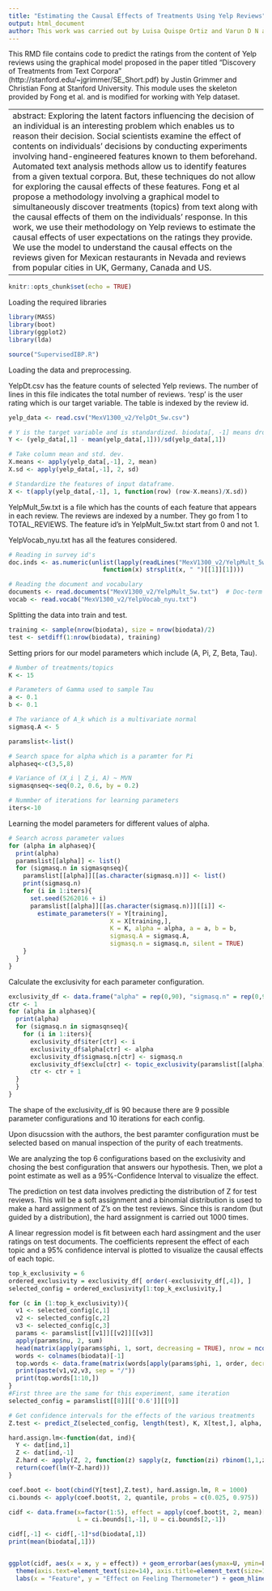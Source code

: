```yaml
---
title: "Estimating the Causal Effects of Treatments Using Yelp Reviews"
output: html_document
author: This work was carried out by Luisa Quispe Ortiz and Varun D N at Center for Data Science, New York University under the guidance of Prof. David Sontag from October 2016 - December 2016. Contact - lqo202@nyu.edu, vdn207@nyu.edu.
---
```


This RMD file contains code to predict the ratings from the content of Yelp reviews using the graphical model proposed in the paper titled "Discovery of Treatments from Text Corpora" (http://stanford.edu/~jgrimmer/SE_Short.pdf) by Justin Grimmer and Christian Fong at Stanford University. This module uses the skeleton provided by
Fong et al. and is modified for working with Yelp dataset.

---
abstract: Exploring the latent factors influencing the decision of an individual is an interesting problem which enables us to reason their decision. Social scientists examine the effect of contents on individuals’ decisions by conducting experiments involving hand-engineered features known to them beforehand. Automated text analysis methods allow us to identify features from a given textual corpora. But, these techniques do not allow for exploring the causal effects of these features. Fong et al propose a methodology involving a graphical model to simultaneously discover treatments (topics) from text along with the causal effects of them on the individuals’ response. In this work, we use their methodology on Yelp reviews to estimate the causal effects of user expectations on the ratings they provide. We use the model to understand the causal effects on the reviews given for Mexican restaurants in Nevada and reviews from popular cities in UK, Germany, Canada and US.
---


```r
knitr::opts_chunk$set(echo = TRUE)
```

Loading the required libraries
```r
library(MASS)
library(boot)
library(ggplot2)
library(lda)

source("SupervisedIBP.R")
```

Loading the data and preprocessing. 

YelpDt.csv has the feature counts of selected Yelp reviews. The number of lines in this file indicates the total number of reviews. 'resp' is the user rating which is our target variable. The table is indexed by the review id. 


```r
yelp_data <- read.csv("MexV1300_v2/YelpDt_5w.csv")

# Y is the target variable and is standardized. biodata[, -1] means drop the first column and retain everything else. 
Y <- (yelp_data[,1] - mean(yelp_data[,1]))/sd(yelp_data[,1])

# Take column mean and std. dev.
X.means <- apply(yelp_data[,-1], 2, mean)
X.sd <- apply(yelp_data[,-1], 2, sd)

# Standardize the features of input dataframe.
X <- t(apply(yelp_data[,-1], 1, function(row) (row-X.means)/X.sd))
```

YelpMult\_5w.txt is a file which has the counts of each feature that appears in each review. The reviews are indexed by a number. They go from 1 to TOTAL\_REVIEWS. The feature id's in YelpMult\_5w.txt start from 0 and not 1.

YelpVocab_nyu.txt has all the features considered.

```r
# Reading in survey id's
doc.inds <- as.numeric(unlist(lapply(readLines("MexV1300_v2/YelpMult_5w.txt"), 
                          function(x) strsplit(x, " ")[[1]][1])))

# Reading the document and vocabulary
documents <- read.documents("MexV1300_v2/YelpMult_5w.txt")  # Doc-term information stored as a big list.
vocab <- read.vocab("MexV1300_v2/YelpVocab_nyu.txt")
```

Splitting the data into train and test.

```r
training <- sample(nrow(biodata), size = nrow(biodata)/2)
test <- setdiff(1:nrow(biodata), training)
```

Setting priors for our model parameters which include (A, Pi, Z, Beta, Tau).
```r
# Number of treatments/topics
K <- 15

# Parameters of Gamma used to sample Tau
a <- 0.1
b <- 0.1

# The variance of A_k which is a multivariate normal
sigmasq.A <- 5

paramslist<-list()

# Search space for alpha which is a paramter for Pi
alphaseq<-c(3,5,8)

# Variance of (X_i | Z_i, A) ~ MVN
sigmasqnseq<-seq(0.2, 0.6, by = 0.2)

# Nummber of iterations for learning parameters
iters<-10
```

Learning the model parameters for different values of alpha.

```r
# Search across parameter values
for (alpha in alphaseq){
  print(alpha)
  paramslist[[alpha]] <- list()
  for (sigmasq.n in sigmasqnseq){
    paramslist[[alpha]][[as.character(sigmasq.n)]] <- list()
    print(sigmasq.n)
    for (i in 1:iters){
      set.seed(5262016 + i)
      paramslist[[alpha]][[as.character(sigmasq.n)]][[i]] <- 
        estimate_parameters(Y = Y[training], 
                            X = X[training,], 
                            K = K, alpha = alpha, a = a, b = b, 
                            sigmasq.A = sigmasq.A, 
                            sigmasq.n = sigmasq.n, silent = TRUE)
    }
  }
}
```

Calculate the exclusivity for each parameter configuration.

```r
exclusivity_df <- data.frame("alpha" = rep(0,90), "sigmasq.n" = rep(0,90), "iter" = rep(0, 90), "exclu" = rep(0,90))
ctr <- 1
for (alpha in alphaseq){
  print(alpha)
  for (sigmasq.n in sigmasqnseq){
    for (i in 1:iters){
      exclusivity_df$iter[ctr] <- i
      exclusivity_df$alpha[ctr] <- alpha
      exclusivity_df$sigmasq.n[ctr] <- sigmasq.n
      exclusivity_df$exclu[ctr] <- topic_exclusivity(paramslist[[alpha]][[as.character(sigmasq.n)]][[i]], biodata[training,-1], 10)
      ctr <- ctr + 1
  }
  }
}
```

The shape of the exclusivity_df is 90 because there are 9 possible parameter configurations and 10 iterations for each config. 

Upon disucssion with the authors, the best paramter configuration must be selected based on manual inspection of the purity of each treatments.

We are analyzing the top 6 configurations based on the exclusivity and chosing the best configuration that answers our hypothesis. Then, we plot a point estimate as well as a 95%-Confidence Interval to visualize the effect. 

The prediction on test data involves predicting the distribution of Z for test reviews. This will be a soft assignment and a binomial distribution is used to make a hard assignment of Z's on the test reviews. Since this is random (but guided by a distribution), the hard assignment is carried out 1000 times. 

A linear regression model is fit between each hard assingment and the user ratings on test documents. The coefficients represent the effect of each topic and a 95% confidence interval is plotted to visualize the causal effects of each topic.

```r
top_k_exclusivity = 6
ordered_exclusivity = exclusivity_df[ order(-exclusivity_df[,4]), ]
selected_config = ordered_exclusivity[1:top_k_exclusivity,]

for (c in (1:top_k_exclusivity)){
  v1 <- selected_config[c,1]
  v2 <- selected_config[c,2]
  v3 <- selected_config[c,3]
  params <- paramslist[[v1]][[v2]][[v3]]
  apply(params$nu, 2, sum)
  head(matrix(apply(params$phi, 1, sort, decreasing = TRUE), nrow = ncol(biodata)-1, ncol=K))
  words <- colnames(biodata)[-1]
  top.words <- data.frame(matrix(words[apply(params$phi, 1, order, decreasing = TRUE)], nrow = ncol(biodata)-1, ncol=K))
  print(paste(v1,v2,v3, sep = "/"))
  print(top.words[1:10,])
}
#First three are the same for this experiment, same iteration
selected_config = paramslist[[8]][['0.6']][[9]]

# Get confidence intervals for the effects of the various treatments
Z.test <- predict_Z(selected_config, length(test), K, X[test,], alpha, sigmasq.n)

hard.assign.lm<-function(dat, ind){
  Y <- dat[ind,1]
  Z <- dat[ind,-1]
  Z.hard <- apply(Z, 2, function(z) sapply(z, function(zi) rbinom(1,1,zi)))
  return(coef(lm(Y~Z.hard)))
}

coef.boot <- boot(cbind(Y[test],Z.test), hard.assign.lm, R = 1000)
ci.bounds <- apply(coef.boot$t, 2, quantile, probs = c(0.025, 0.975))

cidf <- data.frame(x=factor(1:5), effect = apply(coef.boot$t, 2, mean)[-1], 
                   L = ci.bounds[1,-1], U = ci.bounds[2,-1])

cidf[,-1] <- cidf[,-1]*sd(biodata[,1])
print(mean(biodata[,1]))


ggplot(cidf, aes(x = x, y = effect)) + geom_errorbar(aes(ymax=U, ymin=L)) + geom_point(size = 5) +
  theme(axis.text=element_text(size=14), axis.title=element_text(size=16,face="bold"), axis.title.x=element_text(vjust=-0.25)) + 
  labs(x = "Feature", y = "Effect on Feeling Thermometer") + geom_hline(yintercept = 0, linetype = 2)
```

